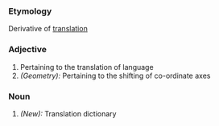 ===Etymology===
Derivative of [[translation]]
===Adjective===
#Pertaining to the translation of language
#''(Geometry):'' Pertaining to the shifting of co-ordinate axes
===Noun===
#''(New):'' Translation dictionary